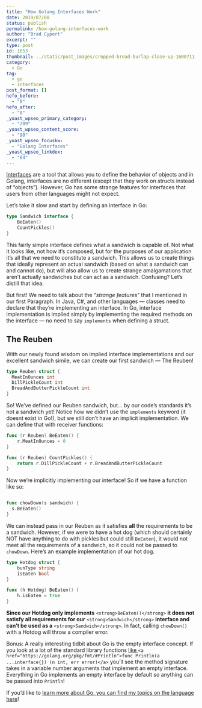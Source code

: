 ```yaml
---
title: "How Golang Interfaces Work"
date: 2019/07/08
status: publish
permalink: /how-golang-interfaces-work
author: "Brad Cypert"
excerpt: ""
type: post
id: 1653
thumbnail: ../static/post_images/cropped-bread-burlap-close-up-1600711-e1562602457160-1.jpg
category:
  - Go
tag:
  - go
  - interfaces
post_format: []
hefo_before:
  - "0"
hefo_after:
  - "0"
_yoast_wpseo_primary_category:
  - "209"
_yoast_wpseo_content_score:
  - "90"
_yoast_wpseo_focuskw:
  - "Golang Interfaces"
_yoast_wpseo_linkdex:
  - "64"
---
```


[Interfaces](https://gobyexample.com/interfaces) are a tool that allows you to define the behavior of objects and in Golang, interfaces are no different (except that they work on structs instead of “objects”). However, Go has some strange features for interfaces that users from other languages might not expect.

Let’s take it slow and start by defining an interface in Go:

```go
type Sandwich interface {
    BeEaten()
    CountPickles()
}
```

This fairly simple interface defines what a sandwich is capable of. Not what it looks like, not how it’s composed, but for the purposes of our application it’s all that we need to constitute a sandwich. This allows us to create things that ideally represent an actual sandwich (based on what a sandwich can and cannot do), but will also allow us to create strange amalgamations that aren’t actually sandwiches but can act as a sandwich. Confusing? Let’s distill that idea.

But first! We need to talk about the “_strange features_” that I mentioned in our first Paragraph. In Java, C#, and other languages — classes need to declare that they’re implementing an interface. In Go, interface implementation is implied simply by implementing the required methods on the interface — no need to say `implements` when defining a struct.

## The Reuben

With our newly found wisdom on implied interface implementations and our excellent sandwich simile, we can create our first sandwich — The Reuben!

```go
type Reuben struct {
  MeatInOunces int
  DillPickleCount int
  BreadAndButterPickleCount int
}

```

So! We’ve defined our Reuben sandwich, but… by our code’s standards it’s not a sandwich yet! Notice how we didn’t use the `implements` keyword (it doesnt exist in Go!), but we still don’t have an implicit implementation. We can define that with receiver functions:

```go
func (r Reuben) BeEaten() {
    r.MeatInOunces = 0
}

func (r Reuben) CountPickles() {
    return r.DillPickleCount + r.BreadAndButterPickleCount
}
```

Now we’re implicitly implementing our interface! So if we have a function like so:

```go

func chowDown(s sandwich) {
  s.BeEaten()
}

```

We can instead pass in our Reuben as it satisfies **all** the requirements to be a sandwich. However, if we were to have a hot dog (which should certainly NOT have anything to do with pickles but could still `BeEaten`), it would not meet all the requirements of a sandwich, so it could not be passed to `chowDown`. Here’s an example implementation of our hot dog.

```go
type Hotdog struct {
    bunType string
    isEaten bool
}

func (h Hotdog) BeEaten() {
    h.isEaten = true
}
```

**Since our Hotdog only implements** `<strong>BeEaten()</strong>` **it does not satisfy all requirements for our** `<strong>Sandwich</strong>` **interface and can’t be used as a** `<strong>Sandwich</strong>`. In fact, calling `chowDown()` with a Hotdog will throw a compiler error.

Bonus: A really interesting tidbit about Go is the empty interface concept. If you look at a lot of the standard library functions [like ](https://golang.org/pkg/fmt/#Println)`<a href="https://golang.org/pkg/fmt/#Println">func Println(a ...interface{}) (n int, err error)</a>` you’ll see the method signature takes in a variable number arguments that implement an empty interface. Everything in Go implements an empty interface by default so anything can be passed into `Println`!

If you’d like to [learn more about Go, you can find my topics on the language here](/tags/go)!
